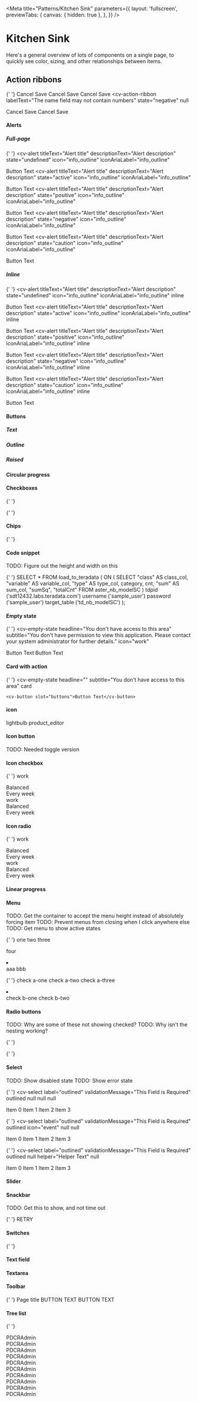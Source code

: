<!-- kitchen-sink.stories.mdx -->


<Meta
  title="Patterns/Kitchen Sink"
  parameters={{
    layout: 'fullscreen',
    previewTabs: {
      canvas: { hidden: true },
    },
  }}
/>

<style>{`

  .sbdocs-content {
    display: grid;
    column-gap: 24px;
    row-gap: 24px;
  }

  .example {
  }
  .example-action-ribbons {
  }
  .example-code-snippet {
    max-width: 1000px;
  }
  .example-menu cv-menu {
    display: block;
    height: 20rem;
    position: relative;
  }

`}</style>

# Kitchen Sink

Here's a general overview of lots of components on a single page, to quickly
see color, sizing, and other relationships between items.

<div className="example example-action-ribbons">

## Action ribbons

{' '}
<cv-action-ribbon labelText="No changes" state="undefined" null>
  <cv-button slot="action-items" outlined>
    Cancel
  </cv-button>
  <cv-button slot="action-items" null raised>
    Save
  </cv-button>
</cv-action-ribbon>
<cv-action-ribbon labelText="You have unsaved changes" state="active" null>
  <cv-button slot="action-items" outlined>
    Cancel
  </cv-button>
  <cv-button slot="action-items" null raised>
    Save
  </cv-button>
</cv-action-ribbon>
<cv-action-ribbon labelText="(3/3) items selected" state="positive" null>
  <cv-button slot="action-items" outlined>
    Cancel
  </cv-button>
  <cv-button slot="action-items" null raised>
    Save
  </cv-button>
</cv-action-ribbon>
<cv-action-ribbon
  labelText="The name field may not contain numbers"
  state="negative"
  null
>
  <cv-button slot="action-items" outlined>
    Cancel
  </cv-button>
  <cv-button slot="action-items" null raised>
    Save
  </cv-button>
</cv-action-ribbon>
<cv-action-ribbon
  labelText="These changes will increase your monthly spend rate"
  state="caution"
  null
>
  <cv-button slot="action-items" outlined>
    Cancel
  </cv-button>
  <cv-button slot="action-items" null raised>
    Save
  </cv-button>
</cv-action-ribbon>

</div>
<div className="example example-alerts">

#### Alerts

##### Full-page

{' '}
<cv-alert
  titleText="Alert title"
  descriptionText="Alert description"
  state="undefined"
  icon="info_outline"
  iconAriaLabel="info_outline"
>
  <cv-button slot="action-items">Button Text</cv-button>
</cv-alert>
<cv-alert
  titleText="Alert title"
  descriptionText="Alert description"
  state="active"
  icon="info_outline"
  iconAriaLabel="info_outline"
>
  <cv-button slot="action-items">Button Text</cv-button>
</cv-alert>
<cv-alert
  titleText="Alert title"
  descriptionText="Alert description"
  state="positive"
  icon="info_outline"
  iconAriaLabel="info_outline"
>
  <cv-button slot="action-items">Button Text</cv-button>
</cv-alert>
<cv-alert
  titleText="Alert title"
  descriptionText="Alert description"
  state="negative"
  icon="info_outline"
  iconAriaLabel="info_outline"
>
  <cv-button slot="action-items">Button Text</cv-button>
</cv-alert>
<cv-alert
  titleText="Alert title"
  descriptionText="Alert description"
  state="caution"
  icon="info_outline"
  iconAriaLabel="info_outline"
>
  <cv-button slot="action-items">Button Text</cv-button>
</cv-alert>

##### Inline

{' '}
<cv-alert
  titleText="Alert title"
  descriptionText="Alert description"
  state="undefined"
  icon="info_outline"
  iconAriaLabel="info_outline"
  inline
>
  <cv-button slot="action-items">Button Text</cv-button>
</cv-alert>
<cv-alert
  titleText="Alert title"
  descriptionText="Alert description"
  state="active"
  icon="info_outline"
  iconAriaLabel="info_outline"
  inline
>
  <cv-button slot="action-items">Button Text</cv-button>
</cv-alert>
<cv-alert
  titleText="Alert title"
  descriptionText="Alert description"
  state="positive"
  icon="info_outline"
  iconAriaLabel="info_outline"
  inline
>
  <cv-button slot="action-items">Button Text</cv-button>
</cv-alert>
<cv-alert
  titleText="Alert title"
  descriptionText="Alert description"
  state="negative"
  icon="info_outline"
  iconAriaLabel="info_outline"
  inline
>
  <cv-button slot="action-items">Button Text</cv-button>
</cv-alert>
<cv-alert
  titleText="Alert title"
  descriptionText="Alert description"
  state="caution"
  icon="info_outline"
  iconAriaLabel="info_outline"
  inline
>
  <cv-button slot="action-items">Button Text</cv-button>
</cv-alert>

</div>
<div className="example example-buttons">

#### Buttons

##### Text

<cv-button text showIcon icon="lightbulb" label="Text button"></cv-button>
<cv-button text showIcon icon="lightbulb" isPrimary label="Text button"></cv-button>
<cv-button text showIcon icon="lightbulb" isNegative label="Text button"></cv-button>
<cv-button text showIcon icon="lightbulb" disabled label="Text button"></cv-button>
<cv-button text showIcon icon="lightbulb" disabled isPrimary label="Text button"></cv-button>
<cv-button text showIcon icon="lightbulb" disabled isNegative label="Text button"></cv-button>

<cv-button text showIcon dense icon="lightbulb" label="Text button"></cv-button>
<cv-button text showIcon dense icon="lightbulb" isPrimary label="Text button"></cv-button>
<cv-button text showIcon dense icon="lightbulb" isNegative label="Text button"></cv-button>
<cv-button text showIcon dense icon="lightbulb" disabled label="Text button"></cv-button>
<cv-button text showIcon dense icon="lightbulb" disabled isPrimary label="Text button"></cv-button>
<cv-button text showIcon dense icon="lightbulb" disabled isNegative label="Text button"></cv-button>

##### Outline

<cv-button outlined showIcon icon="lightbulb" label="Outlined button"></cv-button>
<cv-button outlined showIcon icon="lightbulb" isPrimary label="Outlined button"></cv-button>
<cv-button outlined showIcon icon="lightbulb" isNegative label="Outlined button"></cv-button>
<cv-button outlined showIcon icon="lightbulb" disabled label="Outlined button"></cv-button>
<cv-button outlined showIcon icon="lightbulb" disabled isPrimary label="Outlined button"></cv-button>
<cv-button outlined showIcon icon="lightbulb" disabled isNegative label="Outlined button"></cv-button>

<cv-button outlined showIcon dense icon="lightbulb" label="Outlined button"></cv-button>
<cv-button outlined showIcon dense icon="lightbulb" isPrimary label="Outlined button"></cv-button>
<cv-button outlined showIcon dense icon="lightbulb" isNegative label="Outlined button"></cv-button>
<cv-button outlined showIcon dense icon="lightbulb" disabled label="Outlined button"></cv-button>
<cv-button outlined showIcon dense icon="lightbulb" disabled isPrimary label="Outlined button"></cv-button>
<cv-button outlined showIcon dense icon="lightbulb" disabled isNegative label="Outlined button"></cv-button>

##### Raised

<cv-button raised showIcon icon="lightbulb" label="Contained button"></cv-button>
<cv-button raised showIcon icon="lightbulb" isPrimary label="Contained button"></cv-button>
<cv-button raised showIcon icon="lightbulb" isNegative label="Contained button"></cv-button>
<cv-button raised showIcon icon="lightbulb" disabled label="Contained button"></cv-button>
<cv-button raised showIcon icon="lightbulb" disabled isPrimary label="Contained button"></cv-button>
<cv-button raised showIcon icon="lightbulb" disabled isNegative label="Contained button"></cv-button>

<cv-button raised showIcon dense icon="lightbulb" label="Contained button"></cv-button>
<cv-button raised showIcon dense icon="lightbulb" isPrimary label="Contained button"></cv-button>
<cv-button raised showIcon dense icon="lightbulb" isNegative label="Contained button"></cv-button>
<cv-button raised showIcon dense icon="lightbulb" disabled label="Contained button"></cv-button>
<cv-button raised showIcon dense icon="lightbulb" disabled isPrimary label="Contained button"></cv-button>
<cv-button raised showIcon dense icon="lightbulb" disabled isNegative label="Contained button"></cv-button>

</div>
<div className="example example-alerts">

#### Circular progress

<cv-circular-progress indeterminate></cv-circular-progress>
<cv-circular-progress determinate progress=".4"></cv-circular-progress>

</div>
<div className="example example-checkboxes">

#### Checkboxes

<cv-checkbox></cv-checkbox>
<cv-checkbox checked></cv-checkbox>
<cv-checkbox indeterminate></cv-checkbox>

<cv-checkbox disabled></cv-checkbox>
<cv-checkbox checked disabled></cv-checkbox>
<cv-checkbox indeterminate disabled></cv-checkbox>

{' '}
<cv-formfield label="Apples">
  <cv-checkbox></cv-checkbox>
</cv-formfield>
<cv-formfield label="Bananas">
  <cv-checkbox checked></cv-checkbox>
</cv-formfield>
<cv-formfield label="Cherries">
  <cv-checkbox indeterminate></cv-checkbox>
</cv-formfield>

{' '}
<cv-formfield label="Apples">
  <cv-checkbox disabled></cv-checkbox>
</cv-formfield>
<cv-formfield label="Bananas">
  <cv-checkbox checked disabled></cv-checkbox>
</cv-formfield>
<cv-formfield label="Cherries">
  <cv-checkbox indeterminate disabled></cv-checkbox>
</cv-formfield>

</div>
<div className="example example-chips">

#### Chips

{' '}
<cv-chip-set label="test chips">
  <cv-chip label="Chip"></cv-chip>
  <cv-chip label="Chip 2" state="secondary"></cv-chip>
  <cv-chip label="Chip 3" state="positive"></cv-chip>
  <cv-chip label="Chip 4" state="caution"></cv-chip>
  <cv-chip label="Chip 5" state="negative"></cv-chip>
</cv-chip-set>
<cv-chip-set label="selectable test chips" selectable activeIndex="0">
  <cv-chip label="Chip 6" filter></cv-chip>
  <cv-chip label="Chip 7" filter state="secondary"></cv-chip>
  <cv-chip label="Chip 8" filter state="positive"></cv-chip>
  <cv-chip label="Chip 9" filter state="caution"></cv-chip>
  <cv-chip label="Chip 10" filter state="negative"></cv-chip>
</cv-chip-set>

</div>
<div className="example example-code-snippet">

#### Code snippet

TODO: Figure out the height and width on this

{' '}
<cv-code-snippet label="SQL" maxHeight="300" language="sql">
  <cv-icon-button slot="actionItems" id="theme-toggle"></cv-icon-button>
  <cv-icon-button slot="actionItems" icon="content_copy"></cv-icon-button>
  SELECT * FROM load_to_teradata ( ON ( SELECT "class" AS class_col, "variable"
  AS variable_col, "type" AS type_col, category, cnt, "sum" AS sum_col, "sumSq",
  "totalCnt" FROM aster_nb_modelSC ) tdpid ('sdt12432.labs.teradata.com')
  username ('sample_user') password ('sample_user') target_table
  ('td_nb_modelSC') );
</cv-code-snippet>

</div>
<div className="example example-empty-states">

#### Empty state

{' '}
<cv-empty-state
  headline="You don't have access to this area"
  subtitle="You don't have permission to view this application. Please contact your system administrator for further details."
  icon="work"
>
  <cv-button slot="buttons">Button Text</cv-button>
  <cv-button slot="buttons">Button Text</cv-button>
</cv-empty-state>

</div>
<div className="example example-cards">

#### Card with action

{' '}
<cv-card cardTitle="Card Title">
  <cv-empty-state
    headline=""
    subtitle="You don't have access to this area"
    card
  >
    <cv-button slot="buttons">Button Text</cv-button>
  </cv-empty-state>
</cv-card>

</div>
<div className="example example-icons">

#### icon

<cv-icon>lightbulb</cv-icon>
<cv-icon class="covalent-icon">product_editor</cv-icon>

</div>
<div className="example example-icon-buttons">

#### Icon button

<cv-icon-button icon="lightbulb" null selected></cv-icon-button>
<cv-icon-button icon="lightbulb" disabled></cv-icon-button>
<cv-icon-button-toggle icon="lightbulb" disabled isOn></cv-icon-button-toggle>

TODO: Needed toggle version

</div>
  <div className="example example-icon-checkboxes">

#### Icon checkbox

{' '}
<cv-checkbox-icon width="200" height="160">
  <cv-icon slot="icon">work</cv-icon>
  <div slot="text">Balanced</div>
  <div slot="text">Every week</div>
</cv-checkbox-icon>
<cv-checkbox-icon width="200" height="160">
  <cv-icon slot="icon">work</cv-icon>
  <div slot="text">Balanced</div>
  <div slot="text">Every week</div>
</cv-checkbox-icon>

</div>
<div className="example example-icon-radios">

#### Icon radio

{' '}
<cv-radio-icon width="200" height="160">
  <cv-icon slot="icon">work</cv-icon>
  <div slot="text">Balanced</div>
  <div slot="text">Every week</div>
</cv-radio-icon>
<cv-radio-icon width="200" height="160">
  <cv-icon slot="icon">work</cv-icon>
  <div slot="text">Balanced</div>
  <div slot="text">Every week</div>
</cv-radio-icon>

</div>
<div className="example example-linear-progress">

#### Linear progress

<cv-linear-progress indeterminate></cv-linear-progress>
<cv-linear-progress determinate progress=".6"></cv-linear-progress>
<cv-linear-progress determinate buffer=".2" progress=".4"></cv-linear-progress>

</div>
<div className="example example-menu">

#### Menu

TODO: Get the container to accept the menu height instead of absolutely forcing item
TODO: Prevent menus from closing when I click anywhere else
TODO: Get menu to show active states

{' '}
<cv-menu open>
  <cv-list-item>one</cv-list-item>
  <cv-list-item>two</cv-list-item>
  <cv-list-item>three</cv-list-item>
  <cv-list-item disabled>
    <div>four</div>
  </cv-list-item>
  <li divider></li>
  <cv-list-item>aaa</cv-list-item>
  <cv-list-item>bbb</cv-list-item>
</cv-menu>

{' '}
<cv-menu multi open>
  <cv-list-item selected group="a" graphic="icon">
    <cv-icon slot="graphic">check</cv-icon>
    <span>a-one</span>
  </cv-list-item>
  <cv-list-item group="a" graphic="icon">
    <cv-icon slot="graphic">check</cv-icon>
    <span>a-two</span>
  </cv-list-item>
  <cv-list-item group="a" graphic="icon">
    <cv-icon slot="graphic">check</cv-icon>
    <span>a-three</span>
  </cv-list-item>
  <li divider></li>
  <cv-list-item selected group="b" graphic="icon">
    <cv-icon slot="graphic">check</cv-icon>
    <span>b-one</span>
  </cv-list-item>
  <cv-list-item group="b" graphic="icon">
    <cv-icon slot="graphic">check</cv-icon>
    <span>b-two</span>
  </cv-list-item>
</cv-menu>

</div>
<div className="example example-radio-buttons">

#### Radio buttons

TODO: Why are some of these not showing checked?
TODO: Why isn't the nesting working?

<cv-radio></cv-radio>
<cv-radio checked></cv-radio>

<cv-radio disabled></cv-radio>
<cv-radio checked disabled></cv-radio>

{' '}
<cv-formfield label="Apples">
  <cv-radio></cv-radio>
</cv-formfield>
<cv-formfield label="Bananas">
  <cv-radio checked></cv-radio>
</cv-formfield>

{' '}
<cv-formfield label="Cherries">
  <cv-radio disabled></cv-radio>
</cv-formfield>
<cv-formfield label="Dates">
  <cv-radio checked disabled></cv-radio>
</cv-formfield>
<cv-formfield label="Small Dates">
  <cv-radio class="child" disabled></cv-radio>
</cv-formfield>
<cv-formfield label="Large dates">
  <cv-radio class="child" disabled></cv-radio>
</cv-formfield>

</div>
<div className="example example-selects">

#### Select

TODO: Show disabled state
TODO: Show error state

{' '}
<cv-select
  label="outlined"
  validationMessage="This Field is Required"
  outlined
  null
  null
  null
>
  <cv-list-item selected></cv-list-item>
  <cv-list-item null value="0">
    Item 0
  </cv-list-item>
  <cv-list-item null value="1">
    Item 1
  </cv-list-item>
  <cv-list-item null value="2">
    Item 2
  </cv-list-item>
  <cv-list-item null value="3">
    Item 3
  </cv-list-item>
</cv-select>

{' '}
<cv-select
  label="outlined"
  validationMessage="This Field is Required"
  outlined
  icon="event"
  null
  null
>
  <cv-list-item selected></cv-list-item>
  <cv-list-item graphic="icon" value="0">
    Item 0
  </cv-list-item>
  <cv-list-item graphic="icon" value="1">
    Item 1
  </cv-list-item>
  <cv-list-item graphic="icon" value="2">
    Item 2
  </cv-list-item>
  <cv-list-item graphic="icon" value="3">
    Item 3
  </cv-list-item>
</cv-select>

{' '}
<cv-select
  label="outlined"
  validationMessage="This Field is Required"
  outlined
  null
  helper="Helper Text"
  null
>
  <cv-list-item selected></cv-list-item>
  <cv-list-item null value="0">
    Item 0
  </cv-list-item>
  <cv-list-item null value="1">
    Item 1
  </cv-list-item>
  <cv-list-item null value="2">
    Item 2
  </cv-list-item>
  <cv-list-item null value="3">
    Item 3
  </cv-list-item>
</cv-select>

</div>
<div className="example example-sliders">

#### Slider

<cv-slider value="25"></cv-slider>
<cv-slider value="25" discrete markers></cv-slider>
<cv-slider value="25" disabled></cv-slider>
<cv-slider-range valueStart="15" valueEnd="45"></cv-slider-range>

</div>
<div className="example example-snackbar">

#### Snackbar

TODO: Get this to show, and not time out

{' '}
<cv-snackbar labelText="New user created" open>
  <cv-button slot="action">RETRY</cv-button>
  <cv-icon-button icon="close" slot="dismiss"></cv-icon-button>
</cv-snackbar>

</div>
<div className="example example-switches">

#### Switches

{' '}
<cv-formfield label="Apples">
  <cv-switch disabled></cv-switch>
</cv-formfield>
<cv-formfield label="Bananas">
  <cv-switch></cv-switch>
</cv-formfield>
<cv-formfield label="Cherries">
  <cv-switch checked></cv-switch>
</cv-formfield>

</div>
<div className="example example-text-fields">

#### Text field

<cv-textfield label="outlined" outlined null null null></cv-textfield>
<cv-textfield label="outlined" outlined icon="lightbulb" null null></cv-textfield>
<cv-textfield label="outlined" value="Value" outlined null helper="Helper Text" null></cv-textfield>

</div>
<div className="example example-textareas">

#### Textarea

<cv-textarea label="outlined" outlined null null></cv-textarea>

</div>
<div className="example example-toolbars">

#### Toolbar

{' '}
<cv-toolbar>
  <cv-typography slot="title" scale="title">
    Page title
  </cv-typography>
  <cv-icon-button icon="filter_list" slot="actionItems"></cv-icon-button>
  <cv-icon-button icon="search" slot="actionItems"></cv-icon-button>
  <cv-icon-button icon="add" slot="actionItems"></cv-icon-button>
  <cv-button outlined slot="actionItems">
    BUTTON TEXT
  </cv-button>
  <cv-button outlined slot="actionItems">
    BUTTON TEXT
  </cv-button>
</cv-toolbar>

</div>
<div className="example example-tree-lists">

#### Tree list

{' '}
<cv-tree-list>
  <cv-tree-list-item icon="description">
    <div slot="label">PDCRAdmin</div>
  </cv-tree-list-item>
  <cv-tree-list-item icon="description" isOpen="true">
    <div slot="label">PDCRAdmin</div>
    <cv-tree-list-item icon="description" slot="nest" indentLevel="1">
      <div slot="label">PDCRAdmin</div>
    </cv-tree-list-item>
    <cv-tree-list-item
      icon="description"
      slot="nest"
      isOpen="true"
      indentLevel="1"
    >
      <div slot="label">PDCRAdmin</div>
      <cv-tree-list-item icon="description" slot="nest" indentLevel="2">
        <div slot="label">PDCRAdmin</div>
      </cv-tree-list-item>
      <cv-tree-list-item icon="description" slot="nest" indentLevel="2">
        <div slot="label">PDCRAdmin</div>
        <cv-tree-list-item icon="description" slot="nest" indentLevel="3">
          <div slot="label">PDCRAdmin</div>
          <cv-tree-list-item icon="description" slot="nest" indentLevel="4">
            <div slot="label">PDCRAdmin</div>
          </cv-tree-list-item>
        </cv-tree-list-item>
      </cv-tree-list-item>
    </cv-tree-list-item>
  </cv-tree-list-item>
  <cv-tree-list-item icon="description">
    <div slot="label">PDCRAdmin</div>
  </cv-tree-list-item>
  <cv-tree-list-item icon="description">
    <div slot="label">PDCRAdmin</div>
  </cv-tree-list-item>
</cv-tree-list>

</div>
